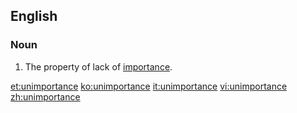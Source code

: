 ==English==

===Noun===
{{en-noun|-}}

#The property of lack of [[importance]].

[[et:unimportance]]
[[ko:unimportance]]
[[it:unimportance]]
[[vi:unimportance]]
[[zh:unimportance]]